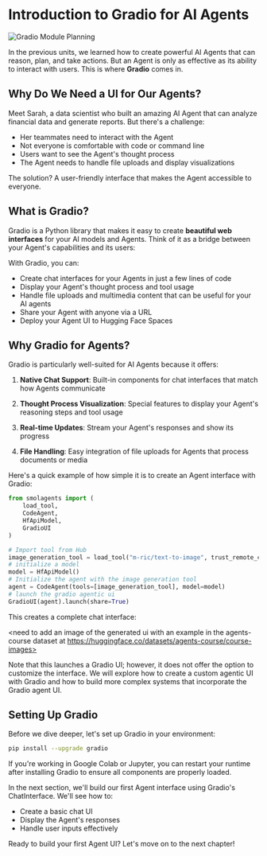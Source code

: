 # Introduction to Gradio for AI Agents

<img src="https://huggingface.co/datasets/agents-course/course-images/resolve/main/en/bonus-gradio/whiteboard.jpg" alt="Gradio Module Planning"/>

In the previous units, we learned how to create powerful AI Agents that can reason, plan, and take actions. But an Agent is only as effective as its ability to interact with users. This is where **Gradio** comes in.

## Why Do We Need a UI for Our Agents?

Meet Sarah, a data scientist who built an amazing AI Agent that can analyze financial data and generate reports. But there's a challenge:

- Her teammates need to interact with the Agent
- Not everyone is comfortable with code or command line
- Users want to see the Agent's thought process
- The Agent needs to handle file uploads and display visualizations

The solution? A user-friendly interface that makes the Agent accessible to everyone.

## What is Gradio?

Gradio is a Python library that makes it easy to create **beautiful web interfaces** for your AI models and Agents. Think of it as a bridge between your Agent's capabilities and its users:


With Gradio, you can:
- Create chat interfaces for your Agents in just a few lines of code
- Display your Agent's thought process and tool usage
- Handle file uploads and multimedia content that can be useful for your AI agents
- Share your Agent with anyone via a URL
- Deploy your Agent UI to Hugging Face Spaces

## Why Gradio for Agents?

Gradio is particularly well-suited for AI Agents because it offers:

1. **Native Chat Support**: Built-in components for chat interfaces that match how Agents communicate

2. **Thought Process Visualization**: Special features to display your Agent's reasoning steps and tool usage

3. **Real-time Updates**: Stream your Agent's responses and show its progress

4. **File Handling**: Easy integration of file uploads for Agents that process documents or media

Here's a quick example of how simple it is to create an Agent interface with Gradio:

```python
from smolagents import (
    load_tool,
    CodeAgent,
    HfApiModel,
    GradioUI
)

# Import tool from Hub
image_generation_tool = load_tool("m-ric/text-to-image", trust_remote_code=True)
# initialize a model
model = HfApiModel()
# Initialize the agent with the image generation tool
agent = CodeAgent(tools=[image_generation_tool], model=model)
# launch the gradio agentic ui
GradioUI(agent).launch(share=True)
```

This creates a complete chat interface:

<need to add an image of the generated ui with an example in the agents-course dataset at https://huggingface.co/datasets/agents-course/course-images>

Note that this launches a Gradio UI; however, it does not offer the option to customize the interface. We will explore how to create a custom agentic UI with Gradio and how to build more complex systems that incorporate the Gradio agent UI.


## Setting Up Gradio

Before we dive deeper, let's set up Gradio in your environment:

```bash
pip install --upgrade gradio
```


If you're working in Google Colab or Jupyter, you can restart your runtime after installing Gradio to ensure all components are properly loaded.

In the next section, we'll build our first Agent interface using Gradio's ChatInterface. We'll see how to:
- Create a basic chat UI
- Display the Agent's responses
- Handle user inputs effectively

Ready to build your first Agent UI? Let's move on to the next chapter!
